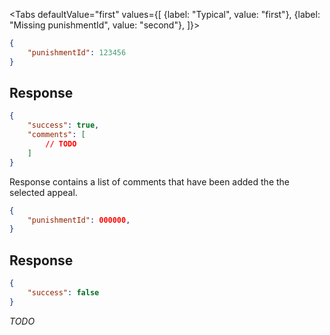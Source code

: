 <Tabs
    defaultValue="first"
    values={[
        {label: "Typical", value: "first"},
        {label: "Missing punishmentId", value: "second"},
    ]}>
<TabItem value="first">

```json
{
    "punishmentId": 123456
}
```

## Response

```json
{
    "success": true,
    "comments": [
        // TODO
    ]
}
```

Response contains a list of comments that have been added the the selected
appeal.

</TabItem>
<TabItem value="second">

```json
{
    "punishmentId": 000000,
}
```

## Response

```json
{
    "success": false
}
```

*TODO*

</TabItem>
</Tabs>
